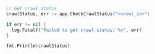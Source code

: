 ```go Go
// Get crawl status
crawlStatus, err := app.CheckCrawlStatus("<crawl_id>")

if err != nil {
  log.Fatalf("Failed to get crawl status: %v", err)
}

fmt.Println(crawlStatus)
```